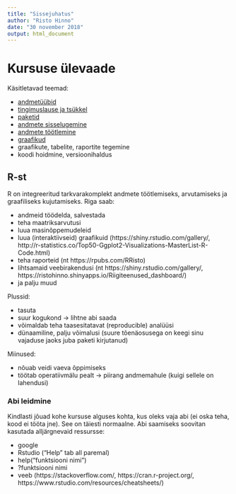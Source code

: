 ```yaml
---
title: "Sissejuhatus"
author: "Risto Hinno"
date: "30 november 2018"
output: html_document
---
```

# Kursuse ülevaade

Käsitletavad teemad:

 - [andmetüübid]("http://rristo.github.io/r/1.1_andmet%C3%BC%C3%BCbid")
 - [tingimuslause ja tsükkel]("http://rristo.github.io/r/1.2_tingimuslause_tsykkel")
 - [paketid]("http://rristo.github.io/r/1.3_paketid")
 - [andmete sisselugemine]("http://rristo.github.io/r/2.1_andmete_lugemine")
 - [andmete töötlemine]("http://rristo.github.io/r/2.2_andmete_tootlemine")
 - [graafikud]("http://rristo.github.io/r/3.1_graafikud")
 - graafikute, tabelite, raportite tegemine
 - koodi hoidmine, versioonihaldus
 

## R-st

R on integreeritud tarkvarakomplekt andmete töötlemiseks, arvutamiseks ja graafiliseks kujutamiseks.
Riga saab:

  - andmeid töödelda, salvestada
  - teha maatriksarvutusi
  - luua masinõppemudeleid
  - luua (interaktiivseid) graafikuid (https://shiny.rstudio.com/gallery/,
  http://r-statistics.co/Top50-Ggplot2-Visualizations-MasterList-R-Code.html)
  - teha raporteid (nt https://rpubs.com/RRisto)
  - lihtsamaid veebirakendusi (nt https://shiny.rstudio.com/gallery/,
  https://ristohinno.shinyapps.io/Riigiteenused_dashboard/)
  - ja palju muud
      
Plussid:

  - tasuta
  - suur kogukond -> lihtne abi saada
  - võimaldab teha taasesitatavat (reproducible) analüüsi 
  - dünaamiline, palju võimalusi (suure tõenäosusega on keegi sinu vajaduse jaoks juba paketi kirjutanud)
    
Miinused:

  - nõuab veidi vaeva õppimiseks
  - töötab operatiivmälu pealt -> piirang andmemahule (kuigi sellele on lahendusi)
    

### Abi leidmine

Kindlasti jõuad kohe kursuse alguses kohta, kus oleks vaja abi (ei oska teha, kood ei tööta jne). See on täiesti normaalne. Abi saamiseks soovitan kasutada alljärgnevaid ressursse:

 - google
 - Rstudio ("Help" tab all paremal)
 - help("funktsiooni nimi")
 - ?funktsiooni nimi
 - veeb (https://stackoverflow.com/, https://cran.r-project.org/, https://www.rstudio.com/resources/cheatsheets/)
    
